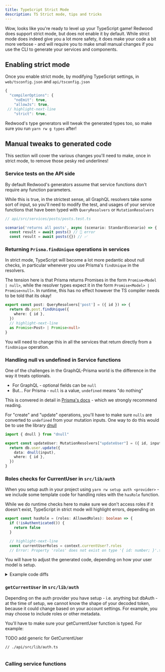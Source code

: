 ```yaml
---
title: TypeScript Strict Mode
description: TS Strict mode, tips and tricks
---
```



Wow, looks like you're ready to level up your TypeScript game! Redwood does support strict mode, but does not enable it by default. While strict mode does indeed give you a lot more safety, it does make your code a bit more verbose - and will require you to make small manual changes if you use the CLI to generate your services and components.

## Enabling strict mode
Once you enable strict mode, by modifying TypeScript settings, in `web/tsconfig.json` and `api/tsconfig.json`

```js
{
  "compilerOptions": {
    "noEmit": true,
    "allowJs": true,
 // highlight-next-line
    "strict": true,
```

Redwood's type generators will tweak the generated types too, so make sure you run `yarn rw g types` after!

## Manual tweaks to generated code
This section will cover the various changes you'll need to make, once in strict mode, to remove those pesky red underlines!

### Service tests on the API side
By default Redwood's generators assume that service functions don't require any function parameters.

While this is true, in the strictest sense, all GraphQL resolvers take some sort of input, so you'll need to modify the test, and usages of your service functions that have been typed with `QueryResolvers` or `MutationResolvers`

```js
// api/src/services/posts/posts.test.ts

scenario('returns all posts', async (scenario: StandardScenario) => {
  const result = await posts() // 🛑 error
  const result = await posts({}) // ✅
```

### Returning `Prisma.findUnique` operations in services
In strict mode, TypeScript will become a lot more pedantic about null checks, in particular whenever you use Prisma's `findUnique` in the resolvers.

The tension here is that Prisma returns Promises in the form `Promise<Model | null>`, while the resolver types expect it in the form `Promise<Model> | Promise<null>`. In runtime, this has no effect however the TS compiler needs to be told that its okay!

```ts
export const post: QueryResolvers['post'] = ({ id }) => {
  return db.post.findUnique({
    where: { id },
  })
  // highlight-next-line
  as Promise<Post> | Promise<null>
}
```
You will need to change this in all the services that return directly from a `findUnique` operation.


### Handling null vs undefined in Service functions
One of the challenges in the GraphQL-Prisma world is the difference in the way it treats optionals.

- For GraphQL - optional fields can be `null`
- But... For Prisma - `null` is a value, `undefined` means "do nothing"

This is convered in detail in [Prisma's docs](https://www.prisma.io/docs/concepts/components/prisma-client/null-and-undefined) - which we strongly recommend reading.

For "create" and "update" operations, you'll have to make sure `nulls` are converted to `undefined` from your mutation inputs. One way to do this would be to use the library [dnull](https://www.npmjs.com/package/dnull)

```ts
import { dnull } from "dnull"

export const updateUser: MutationResolvers["updateUser"] = ({ id, input }) => {
  return db.user.update({
    data: dnull(input),
    where: { id },
  })
}
```

### Roles checks for CurrentUser in `src/lib/auth`
When you setup auth in your project using `yarn rw setup auth <provider>` - we include some template code for handling roles with the `hasRole` function.

While we do runtime checks here to make sure we don't access roles if it doesn't exist, TypeScript in strict mode will highlight errors, depending on


```typescript
export const hasRole = (roles: AllowedRoles): boolean => {
  if (!isAuthenticated()) {
    return false
  }

  // highlight-next-line
  const currentUserRoles = context.currentUser?.roles
  // Error: Property 'roles' does not exist on type '{ id: number; }'.ts(2339)
```

You will have to adjust the generated code, depending on how your user model is setup.

<details>
<summary>Example code diffs</summary>

#### A. If your project does not use roles
If you CurrentUser does not return `roles`, and you do not use this functionality, you can safely remove the `hasRoles` function.


#### B. Roles on current user is a string
Alternatively, if  you define the roles as a string, you can remove the code that does checks against Arrays

```diff
export const hasRole = (roles: AllowedRoles): boolean => {
  if (!isAuthenticated()) {
    return false
  }

  const currentUserRoles = context.currentUser?.roles

  if (typeof roles === 'string') {
-    if (typeof currentUserRoles === 'string') {
      return currentUserRoles === roles
-    }
  }

  if (Array.isArray(roles)) {
-    if (Array.isArray(currentUserRoles)) {
-      return currentUserRoles?.some((allowedRole) =>
-        roles.includes(allowedRole)
-      )
-    } else if (typeof context?.currentUser?.roles === 'string') {
      // roles to check is an array, currentUser.roles is a string
      return roles.some(
        (allowedRole) => context.currentUser?.roles === allowedRole
      )
-    }
  }

  // roles not found
  return false
}
```


#### C. Roles on current user is an Array of strings
If in your User model, roles are an array of strings, and can never be just a string, you can safely remove the code

```diff
export const hasRole = (roles: AllowedRoles): boolean => {
  if (!isAuthenticated()) {
    return false
  }

 const currentUserRoles = context.currentUser?.roles

  if (typeof roles === 'string') {
-    if (typeof currentUserRoles === 'string') {
-      return currentUserRoles === roles
-    } else if (Array.isArray(currentUserRoles)) {
      // roles to check is a string, currentUser.roles is an array
      return currentUserRoles?.some((allowedRole) => roles === allowedRole)
-    }
  }

  if (Array.isArray(roles)) {
-    if (Array.isArray(currentUserRoles)) {
      return currentUserRoles?.some((allowedRole) =>
        roles.includes(allowedRole)
      )
-    } else if (typeof currentUserRoles === 'string') {
-      return roles.some(
-        (allowedRole) => currentUserRoles === allowedRole
-      )
    }
  }

  // roles not found
  return false
}
```
</details>




### `getCurrentUser` in `src/lib/auth`
Depending on the auth provider you have setup - i.e. anything but dbAuth - at the time of setup, we cannot know the shape of your decoded token, because it could change based on your account settings. For example, you may choose to include roles or other metadata.

You'll have to make sure your getCurrentUser function is typed. For example:

TODO add generic for GetCurrentUser

```
// ./api/src/lib/auth.ts


```

### Calling service functions
